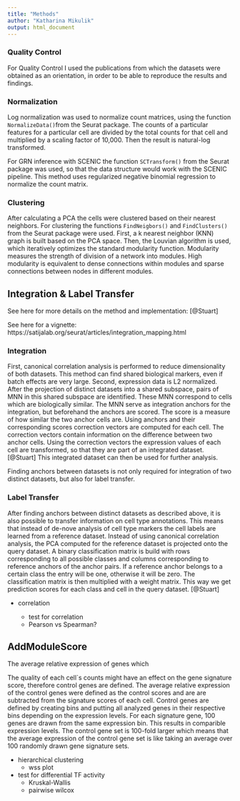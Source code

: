 ```yaml
---
title: "Methods"
author: "Katharina Mikulik"
output: html_document
---
```




### Quality Control

For Quality Control I used the publications from which the datasets were obtained
as an orientation, in order to be able to reproduce the results and findings.

### Normalization

Log normalization was used to normalize count matrices, using the function `NormalizeData()`from the Seurat package. The counts of a particular
features for a particular cell are divided by the total counts for that cell and
multiplied by a scaling factor of 10,000. Then the result is natural-log 
transformed. 

For GRN inference with SCENIC the function `SCTransform()` from the Seurat 
package was used, so that the data structure would work with the SCENIC pipeline.
This method uses regularized negative binomial regression to normalize the
count matrix. 

### Clustering

After calculating a PCA the cells were clustered based on their nearest neighbors.
For clustering the functions `FindNeigbors()` and `FindClusters()` from the 
Seurat package were used. First, a k nearest neighbor (KNN) graph is built
based on the PCA space. Then, the Louvian algorithm is used, which iteratively 
optimizes the standard modularity function. Modularity measures the strength of division 
of a network into modules. High modularity is equivalent to dense connections 
within modules and sparse connections between nodes in different modules. 

  
## Integration & Label Transfer

See here for more details on the method and implementation:
[@Stuart]

See here for a vignette:
https://satijalab.org/seurat/articles/integration_mapping.html

### Integration

First, canonical correlation analysis is performed to reduce dimensionality of both
datasets. This method can find shared biological markers, even if batch effects 
are very large. Second, expression data is L2 normalized. After the 
projection of distinct datasets into a shared subspace, pairs of MNN in this shared subspace are identified. These MNN correspond to cells which are biologically
similar. The MNN serve as integration anchors for the integration, but 
beforehand the anchors are scored. The score is a measure of how similar the two 
anchor cells are. Using anchors and their corresponding scores 
correction vectors are computed for each cell. The correction vectors contain 
information on the difference between two anchor cells. Using the correction vectors 
the expression values of each cell are transformed, so that they are part of an
integrated dataset. [@Stuart] This integrated dataset can then be used for 
further analysis.

Finding anchors between datasets is not only required for integration of two 
distinct datasets, but also for label transfer. 

### Label Transfer

After finding anchors between distinct datasets as described above, it 
is also possible to transfer information on cell type annotations. This means 
that instead of de-nove analysis of cell type markers the cell labels are learned 
from a reference dataset. Instead of using canonical correlation analysis, the
PCA computed for the reference dataset is projected onto the query dataset. 
A binary classification matrix is build with rows corresponding to all possible 
classes and columns corresponding to reference anchors of the anchor pairs. 
If a reference anchor belongs to a certain class the entry will be one, otherwise
it will be zero. The classification matrix is then multiplied with a weight matrix.
This way we get prediction scores for each class and cell in the query dataset.
[@Stuart]

* correlation  
  
  + test for correlation
  + Pearson vs Spearman?
  
## AddModuleScore

The average relative expression of genes  which 

The quality of each cell`s counts might have an effect on the gene signature score, 
therefore control genes are defined. The average relative expression of the 
control genes were defined as the control scores and are are subtracted from the
signature scores of each cell. Control genes are defined by creating bins and 
putting all analyzed genes in their respective bins depending on the expression 
levels. For each signature gene,  100 genes are drawn from the same expression
bin. This results in comparible expression levels. The control gene set is 
100-fold larger which means that the average expression of the control gene set 
is like taking an average over 100 randomly drawn gene signature sets. 

* hierarchical clustering 
  + wss plot
  
* test for differential TF activity
  + Kruskal-Wallis
  + pairwise wilcox